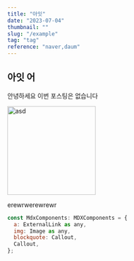 ```yaml
---
title: "아잇"
date: "2023-07-04"
thumbnail: ""
slug: "/example"
tag: "tag"
reference: "naver,daum"
---
```


## 아잇 어

안녕하세요 이번 포스팅은 없습니다

<img src="/img/noThumbnail/noImages.png" alt="asd" width="200" />

<a>erewrwerewrewr</a>

```javascript
const MdxComponents: MDXComponents = {
  a: ExternalLink as any,
  img: Image as any,
  blockquote: Callout,
  Callout,
};
```
